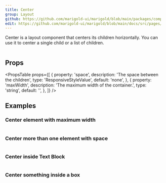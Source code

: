 ```yaml
---
title: Center
group: Layout
github: https://github.com/marigold-ui/marigold/blob/main/packages/components/src/Center/Center.tsx
edit: https://github.com/marigold-ui/marigold/blob/main/docs/src/pages/components/center.mdx
---
```


Center is a layout component that centers its children horizontally.
You can use it to center a single child or a list of children.

```tsx preview file=components/Center/basic-center.demo.tsx

```

## Props

<PropsTable
  props={[
    {
      property: 'space',
      description: 'The space between the children',
      type: 'ResponsiveStyleValue<string>',
      default: 'none',
    },
    {
      property: 'maxWidth',
      description: 'The maximum width of the container.',
      type: 'string',
      default: '',
    },
  ]}
/>

## Examples

### Center element with maximum width

```tsx preview file=components/Center/width-center.demo.tsx

```

### Center more than one element with space

```tsx preview file=components/Center/space-center.demo.tsx

```

### Center inside Text Block

```tsx preview file=components/Center/text-center.demo.tsx

```

### Center something inside a box

```tsx preview file=components/Center/box-center.demo.tsx

```
